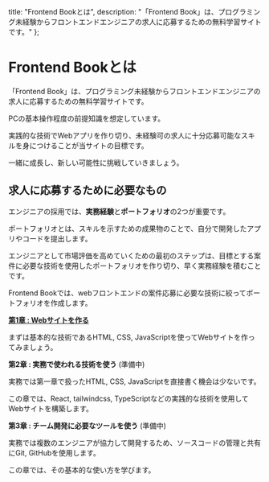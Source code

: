   title: "Frontend Bookとは",
  description: "「Frontend Book」は、プログラミング未経験からフロントエンドエンジニアの求人に応募するための無料学習サイトです。"
};

# Frontend Bookとは

「Frontend Book」は、プログラミング未経験からフロントエンドエンジニアの求人に応募するための無料学習サイトです。

PCの基本操作程度の前提知識を想定しています。

実践的な技術でWebアプリを作り切り、未経験可の求人に十分応募可能なスキルを身につけることが当サイトの目標です。

一緒に成長し、新しい可能性に挑戦していきましょう。

## 求人に応募するために必要なもの

エンジニアの採用では、**実務経験**と**ポートフォリオ**の2つが重要です。

ポートフォリオとは、スキルを示すための成果物のことで、自分で開発したアプリやコードを提出します。

エンジニアとして市場評価を高めていくための最初のステップは、目標とする案件に必要な技術を使用したポートフォリオを作り切り、早く実務経験を積むことです。

Frontend Bookでは、webフロントエンドの案件応募に必要な技術に絞ってポートフォリオを作成します。

[**第1章 : Webサイトを作る**](./getting-start)

まずは基本的な技術であるHTML, CSS, JavaScriptを使ってWebサイトを作ってみましょう。

**第2章 : 実務で使われる技術を使う** (準備中)

実務では第一章で扱ったHTML, CSS, JavaScriptを直接書く機会は少ないです。

この章では、React, tailwindcss, TypeScriptなどの実践的な技術を使用してWebサイトを構築します。

**第3章 : チーム開発に必要なツールを使う** (準備中)

実務では複数のエンジニアが協力して開発するため、ソースコードの管理と共有にGit, GitHubを使用します。

この章では、その基本的な使い方を学びます。